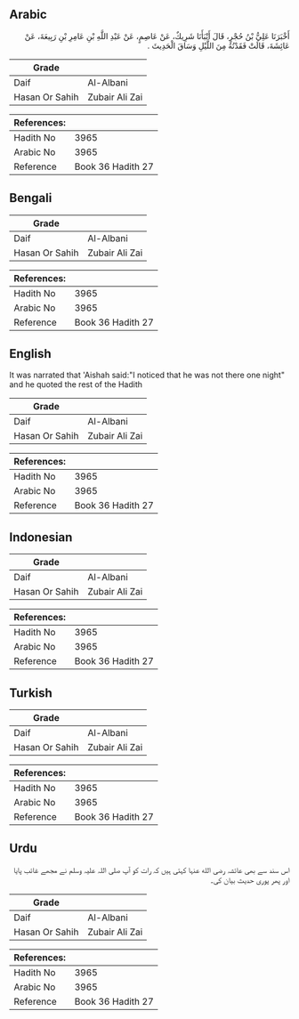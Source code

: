 ## Arabic


<div dir="rtl" lang="ar" style={{fontSize:'larger',backgroundColor:'#f8f9fa',padding:20}}>
أَخْبَرَنَا عَلِيُّ بْنُ حُجْرٍ، قَالَ أَنْبَأَنَا شَرِيكٌ، عَنْ عَاصِمٍ، عَنْ عَبْدِ اللَّهِ بْنِ عَامِرِ بْنِ رَبِيعَةَ، عَنْ عَائِشَةَ، قَالَتْ فَقَدْتُهُ مِنَ اللَّيْلِ وَسَاقَ الْحَدِيثَ ‏.‏
</div>
<div style={{backgroundColor:'#f8f9fa',padding:20, marginBottom: 10}}><table> <thead> <tr> <th>Grade</th> <th></th> </tr> </thead> <tbody> <tr><td>Daif</td><td>Al-Albani</td></tr><tr><td>Hasan Or Sahih</td><td>Zubair Ali Zai</td></tr></tbody></table><table> <thead> <tr> <th>References:</th> <th></th> </tr> </thead> <tbody><tr><td>Hadith No</td><td>3965</td></tr><tr><td>Arabic No</td><td>3965</td></tr><tr><td>Reference</td><td>Book 36 Hadith 27</td></tr></tbody></table></div>

## Bengali


<div dir="ltr" lang="bn" style={{fontSize:'larger',backgroundColor:'#f8f9fa',padding:20}}>

</div>
<div style={{backgroundColor:'#f8f9fa',padding:20, marginBottom: 10}}><table> <thead> <tr> <th>Grade</th> <th></th> </tr> </thead> <tbody> <tr><td>Daif</td><td>Al-Albani</td></tr><tr><td>Hasan Or Sahih</td><td>Zubair Ali Zai</td></tr></tbody></table><table> <thead> <tr> <th>References:</th> <th></th> </tr> </thead> <tbody><tr><td>Hadith No</td><td>3965</td></tr><tr><td>Arabic No</td><td>3965</td></tr><tr><td>Reference</td><td>Book 36 Hadith 27</td></tr></tbody></table></div>

## English


<div dir="ltr" lang="en" style={{fontSize:'larger',backgroundColor:'#f8f9fa',padding:20}}>
It was narrated that 'Aishah said:"I noticed that he was not there one night" and he quoted the rest of the Hadith
</div>
<div style={{backgroundColor:'#f8f9fa',padding:20, marginBottom: 10}}><table> <thead> <tr> <th>Grade</th> <th></th> </tr> </thead> <tbody> <tr><td>Daif</td><td>Al-Albani</td></tr><tr><td>Hasan Or Sahih</td><td>Zubair Ali Zai</td></tr></tbody></table><table> <thead> <tr> <th>References:</th> <th></th> </tr> </thead> <tbody><tr><td>Hadith No</td><td>3965</td></tr><tr><td>Arabic No</td><td>3965</td></tr><tr><td>Reference</td><td>Book 36 Hadith 27</td></tr></tbody></table></div>

## Indonesian


<div dir="ltr" lang="id" style={{fontSize:'larger',backgroundColor:'#f8f9fa',padding:20}}>

</div>
<div style={{backgroundColor:'#f8f9fa',padding:20, marginBottom: 10}}><table> <thead> <tr> <th>Grade</th> <th></th> </tr> </thead> <tbody> <tr><td>Daif</td><td>Al-Albani</td></tr><tr><td>Hasan Or Sahih</td><td>Zubair Ali Zai</td></tr></tbody></table><table> <thead> <tr> <th>References:</th> <th></th> </tr> </thead> <tbody><tr><td>Hadith No</td><td>3965</td></tr><tr><td>Arabic No</td><td>3965</td></tr><tr><td>Reference</td><td>Book 36 Hadith 27</td></tr></tbody></table></div>

## Turkish


<div dir="ltr" lang="tr" style={{fontSize:'larger',backgroundColor:'#f8f9fa',padding:20}}>

</div>
<div style={{backgroundColor:'#f8f9fa',padding:20, marginBottom: 10}}><table> <thead> <tr> <th>Grade</th> <th></th> </tr> </thead> <tbody> <tr><td>Daif</td><td>Al-Albani</td></tr><tr><td>Hasan Or Sahih</td><td>Zubair Ali Zai</td></tr></tbody></table><table> <thead> <tr> <th>References:</th> <th></th> </tr> </thead> <tbody><tr><td>Hadith No</td><td>3965</td></tr><tr><td>Arabic No</td><td>3965</td></tr><tr><td>Reference</td><td>Book 36 Hadith 27</td></tr></tbody></table></div>

## Urdu


<div dir="rtl" lang="ur" style={{fontSize:'larger',backgroundColor:'#f8f9fa',padding:20}}>
اس سند سے بھی عائشہ رضی الله عنہا کہتی ہیں کہ رات کو آپ صلی اللہ علیہ وسلم نے مجھے غائب پایا اور پھر پوری حدیث بیان کی۔
</div>
<div style={{backgroundColor:'#f8f9fa',padding:20, marginBottom: 10}}><table> <thead> <tr> <th>Grade</th> <th></th> </tr> </thead> <tbody> <tr><td>Daif</td><td>Al-Albani</td></tr><tr><td>Hasan Or Sahih</td><td>Zubair Ali Zai</td></tr></tbody></table><table> <thead> <tr> <th>References:</th> <th></th> </tr> </thead> <tbody><tr><td>Hadith No</td><td>3965</td></tr><tr><td>Arabic No</td><td>3965</td></tr><tr><td>Reference</td><td>Book 36 Hadith 27</td></tr></tbody></table></div>